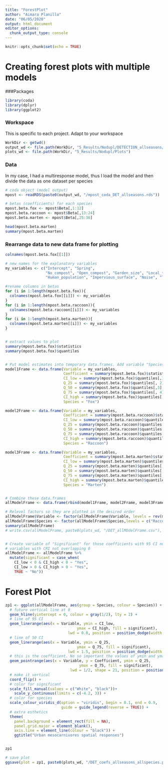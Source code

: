 ```yaml
---
title: "ForestPlot"
author: "Aimara Planillo"
date: "06/05/2020"
output: html_document
editor_options: 
  chunk_output_type: console
---
```


```r
knitr::opts_chunk$set(echo = TRUE)
```

# Creating forest plots with multiple models

###Packages
```r
library(coda)
library(dplyr)
library(ggplot2)

```

### Workspace 
This is specific to each project. Adapt to your workspace
```r
WorkDir <- getwd()
output_wd <- file.path(WorkDir, "5_Results/Nodupl/DETECTION_allseasons/ModelCheck")
plots_wd <- file.path(WorkDir, "5_Results/Nodupl/Plots")
```

### Data

In my case, I had a multiresponse model, thus I load the model and then divide the data as one dataset per species
```r
# coda object (model output)
mpost <- readRDS(paste0(output_wd, "/mpost_coda_DET_allseasons.rds"))

# betas (coefficients) for each species
mpost.beta.fox <- mpost$Beta[,1:12]
mpost.beta.raccoon <- mpost$Beta[,13:24]
mpost.beta.marten <- mpost$Beta[,25:36]

head(mpost.beta.marten)
summary(mpost.beta.marten)
```


### Rearrange data to new data frame for plotting
```r
colnames(mpost.beta.fox[[1]])

# new names for the explanatory variables
my_variables <- c("Intercept", "Spring", 
                  "No_compost", "Open_compost", "Garden_size", "Local_tree_cover", "Fence_height",
                  "Human_population", "Impervious_surface", "Noise", "Tree_cover", "Cat")

#rename columns in betas
for (i in 1:length(mpost.beta.fox)){
  colnames(mpost.beta.fox[[i]]) <- my_variables
}
for (i in 1:length(mpost.beta.raccoon)){
  colnames(mpost.beta.raccoon[[i]]) <- my_variables
}
for (i in 1:length(mpost.beta.marten)){
  colnames(mpost.beta.marten[[i]]) <- my_variables
}


# extract values to plot
summary(mpost.beta.fox)$statistics
summary(mpost.beta.fox)$quantiles


# Put model estimates into temporary data.frames. Add variable "Species" for plotting
model1Frame <- data.frame(Variable = my_variables,
                          Coefficient = summary(mpost.beta.fox)$statistics[,1],
                          CI_low = summary(mpost.beta.fox)$quantiles[,1],
                          Q_25 = summary(mpost.beta.fox)$quantiles[, 2],
                          Q_50 = summary(mpost.beta.fox)$quantiles[,3],
                          Q_75 = summary(mpost.beta.fox)$quantiles[, 4],
                          CI_high = summary(mpost.beta.fox)$quantiles[,5],
                          Species = "Fox") 

model2Frame <- data.frame(Variable = my_variables,
                          Coefficient = summary(mpost.beta.raccoon)$statistics[,1],
                          CI_low = summary(mpost.beta.raccoon)$quantiles[,1],
                          Q_25 = summary(mpost.beta.raccoon)$quantiles[, 2],
                          Q_50 = summary(mpost.beta.raccoon)$quantiles[,3],
                          Q_75 = summary(mpost.beta.raccoon)$quantiles[, 4],
                          CI_high = summary(mpost.beta.raccoon)$quantiles[,5],
                          Species = "Raccoon")

model3Frame <- data.frame(Variable = my_variables,
                          Coefficient = summary(mpost.beta.marten)$statistics[,1],
                          CI_low = summary(mpost.beta.marten)$quantiles[,1],
                          Q_25 = summary(mpost.beta.marten)$quantiles[, 2],
                          Q_50 = summary(mpost.beta.marten)$quantiles[,3],
                          Q_75 = summary(mpost.beta.marten)$quantiles[, 4],
                          CI_high = summary(mpost.beta.marten)$quantiles[,5],
                          Species = "Marten")


# Combine these data.frames
allModelFrame <- data.frame(rbind(model1Frame, model2Frame, model3Frame)) 

# Relevel factors so they are plotted in the desired order
allModelFrame$Variable <- factor(allModelFrame$Variable, levels = rev(my_variables))
allModelFrame$Species <- factor(allModelFrame$Species,levels = c("Raccoon", "Fox", "Marten"))
summary(allModelFrame)
# write.csv(allModelFrame, paste0(plots_wd, "/DET_allMOdelFrame.csv"), row.names = FALSE)


# Create variable of "Significant" for those coefficients with 95 CI not overlapping zero
# variables with CRI not overlapping 0
allModelFrame <- allModelFrame %>%
  mutate(significant = case_when(
    CI_low < 0 & CI_high < 0 ~ "Yes",
    CI_low > 0 & CI_high > 0 ~ "Yes", 
    TRUE ~ "No"))
```


# Forest Plot

```r
zp1 <- ggplot(allModelFrame, aes(group = Species, colour = Species)) + 
  # future vertical line at 0
  geom_hline(yintercept = 0, colour = gray(1/2), lty = 2) + 
  # line of 95 CI
  geom_linerange(aes(x = Variable, ymin = CI_low,
                                ymax = CI_high, fill = significant),
                            lwd = 0.8, position = position_dodge(width = 1.2/2)) + 
  # line of 50 CI
  geom_linerange(aes(x = Variable, ymin = Q_25,
                                ymax = Q_75, fill = significant),
                            lwd = 1.5, position = position_dodge(width = 1.2/2)) + 
  # this is the coefficient. No so important the values of ymin and ymax
  geom_pointrange(aes(x = Variable, y = Coefficient, ymin = Q_25,
                                 ymax = Q_75, fill = significant),
                             lwd = 1/2, shape = 21, position = position_dodge(width = 1.2/2)) +
  # make it vertical
  coord_flip() + 
  # color for significant
  scale_fill_manual(values = c("White", "black"))+
    scale_y_continuous(limits = c(-4.2, 3)) +
  # color for species
  scale_colour_viridis_d(option = "viridis", begin = 0.1, end = 0.9, 
                         guide = guide_legend(reverse = TRUE)) +
  # extra esthetics
  theme(
    panel.background = element_rect(fill = NA),
    panel.grid.major = element_blank(), 
    axis.line = element_line(colour = "black")) +
    ggtitle("Urban mesocarnivores spatial responses")


zp1

# save plot
ggsave(plot = zp1, paste0(plots_wd, "/DET_coefs_allseasons_allspecies.png"))

```

